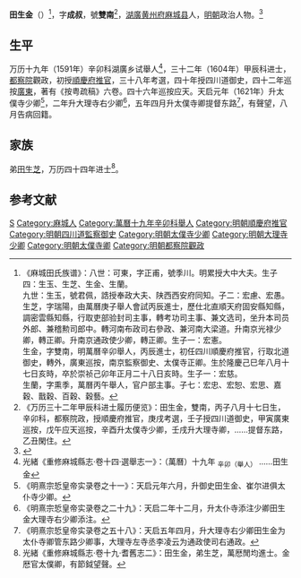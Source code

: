 '''田生金'''（{{bd|1569年||1639年|catIdx=}}）<ref>《麻城田氏族谱》：八世：可東，字正甫，號季川。明累授大中大夫。生子四：生玉、生芝、生金、生蘭。<br>
九世：生玉，號君佩，誥授奉政大夫、陕西西安府同知。子二：宏慮、宏愚。<br>
生芝，字瑞陽，由萬曆庚子舉人會試丙辰進士，歷仕北直順天府固安縣知縣，調密雲縣知縣，行取吏部验封司主事，轉考功司主事、兼文选司，坐升本司员外郎、兼稽勲司郎中。轉河南布政司右參政、兼河南大梁道。升南京光禄少卿，轉正卿。升南京通政使少卿，轉正卿。生子一：宏憲。<br>
生金，字雙南，明萬曆辛卯舉人，丙辰進士，初任四川順慶府推官，行取北道御史，轉外，廣東巡按，南京監察御史、太僕寺正卿。生於隆慶己巳年八月十七日亥時，卒於崇祯己卯年正月二十八日亥時。生子一：宏慈。<br>
生蘭，字熏季，萬曆丙午舉人，官户部主事。子七：宏忠、宏恕、宏思、嘉穀、戬穀、百穀、穀藝。</ref>，字'''成叔'''，號'''雙南'''<ref>《万历三十二年甲辰科进士履历便览》：田生金，雙南，丙子八月十七日生，辛卯科，都察院政，授順慶府推官，庚戌考選，壬子授四川道御史，甲寅廣東巡按，戊午应天巡按，辛酉升太僕寺少卿，壬戌升大理寺卿，……提督东路，乙丑閑住。</ref>，[[湖廣|湖廣]][[黄州府|黄州府]][[麻城县|麻城县]]人，[[明朝|明朝]]政治人物。<ref>{{cite web|url=http://journal.ipm.edu.mo/images/journal_c/2016_1/201601-195-202.pdf|title=《按粵疏稿》作者田生金考|author=凌禮潮|publisher=《澳門理工學報》|date=2016年|archiveurl=https://web.archive.org/web/20210711110940/http://journal.ipm.edu.mo/images/journal_c/2016_1/201601-195-202.pdf|archivedate=2021|deadurl=no}}</ref>

== 生平 ==
万历十九年（1591年）辛卯科湖廣乡试舉人<ref>光緒《重修麻城縣志·卷十四·選舉志一》：（萬曆）十九年 <sub>辛卯（舉人）</sub> ……田生金</ref>，三十二年（1604年）甲辰科进士，[[都察院|都察院]]觀政，初授[[順慶府|順慶府]][[推官|推官]]，三十八年考選，四十年授四川道御史，四十二年巡按[[廣東|廣東]]，著有《按粤疏稿》六卷。四十六年巡按应天。天启元年（1621年）升太僕寺少卿<ref>《明熹宗悊皇帝实录卷之十一》：天启元年六月，升御史田生金、崔尔进俱太仆寺少卿。</ref>，二年升大理寺右少卿<ref>《明熹宗悊皇帝实录卷之二十九》：天启二年十二月，升太仆寺添注少卿田生金大理寺右少卿添注。</ref>，五年四月升太僕寺卿提督东路<ref>《明熹宗悊皇帝实录卷之五十八》：天启五年四月，升大理寺右少卿田生金为太仆寺卿管东路少卿事，大理寺左寺丞李凌云为通政使司右通政。</ref>，有聲望，八月告病回籍。

== 家族 ==
弟[[田生芝|田生芝]]，万历四十四年进士<ref>光緒《重修麻城縣志·卷十九·耆舊志二》：田生金，弟生芝，萬厯閒均進士。金厯官太僕卿，有節鉞望聲。</ref>。

==参考文献==
{{reflist}}

{{萬曆三十二年甲辰科殿試金榜}}

{{Authority control}}

{{DEFAULTSORT:}}
[[Category:田姓|S]]
[[Category:麻城人|Category:麻城人]]
[[Category:萬曆十九年辛卯科舉人|Category:萬曆十九年辛卯科舉人]]
[[Category:明朝順慶府推官|Category:明朝順慶府推官]]
[[Category:明朝四川道監察御史|Category:明朝四川道監察御史]]
[[Category:明朝太僕寺少卿|Category:明朝太僕寺少卿]]
[[Category:明朝大理寺少卿|Category:明朝大理寺少卿]]
[[Category:明朝太僕寺卿|Category:明朝太僕寺卿]]
[[Category:明朝都察院觀政|Category:明朝都察院觀政]]